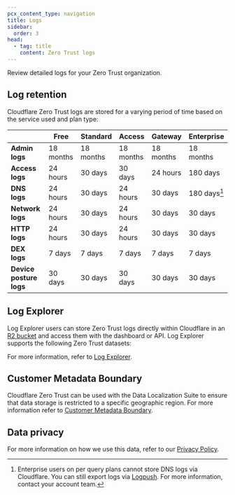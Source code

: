 ```yaml
---
pcx_content_type: navigation
title: Logs
sidebar:
  order: 3
head:
  - tag: title
    content: Zero Trust logs
---
```



Review detailed logs for your Zero Trust organization.

<DirectoryListing />

## Log retention

Cloudflare Zero Trust logs are stored for a varying period of time based on the service used and plan type:

|                         | Free      | Standard  | Access    | Gateway   | Enterprise   |
| ----------------------- | --------- | --------- | --------- | --------- | ------------ |
| **Admin logs**          | 18 months | 18 months | 18 months | 18 months | 18 months    |
| **Access logs**         | 24 hours  | 30 days   | 30 days   | 24 hours  | 180 days     |
| **DNS logs**            | 24 hours  | 30 days   | 24 hours  | 30 days   | 180 days[^1] |
| **Network logs**        | 24 hours  | 30 days   | 24 hours  | 30 days   | 30 days      |
| **HTTP logs**           | 24 hours  | 30 days   | 24 hours  | 30 days   | 30 days      |
| **DEX logs**            | 7 days    | 7 days    | 7 days    | 7 days    | 7 days       |
| **Device posture logs** | 30 days   | 30 days   | 30 days   | 30 days   | 30 days      |

[^1]: Enterprise users on per query plans cannot store DNS logs via Cloudflare. You can still export logs via [Logpush](/cloudflare-one/insights/logs/logpush/). For more information, contact your account team.

## Log Explorer <Badge text="Beta" variant="caution" size="small" />

Log Explorer users can store Zero Trust logs directly within Cloudflare in an [R2 bucket](/r2/) and access them with the dashboard or API. Log Explorer supports the following Zero Trust datasets:

<Render file="log-explorer-account-datasets" product="logs" />

For more information, refer to [Log Explorer](/log-explorer/).

## Customer Metadata Boundary

Cloudflare Zero Trust can be used with the Data Localization Suite to ensure that data storage is restricted to a specific geographic region. For more information refer to [Customer Metadata Boundary](/data-localization/metadata-boundary/).

## Data privacy

For more information on how we use this data, refer to our [Privacy Policy](https://www.cloudflare.com/application/privacypolicy/).
